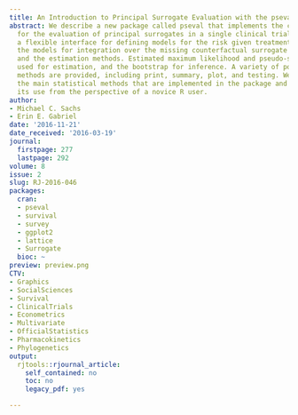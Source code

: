 ```yaml
---
title: An Introduction to Principal Surrogate Evaluation with the pseval Package
abstract: We describe a new package called pseval that implements the core methods
  for the evaluation of principal surrogates in a single clinical trial. It provides
  a flexible interface for defining models for the risk given treatment and the surrogate,
  the models for integration over the missing counterfactual surrogate responses,
  and the estimation methods. Estimated maximum likelihood and pseudo-score can be
  used for estimation, and the bootstrap for inference. A variety of post-estimation
  methods are provided, including print, summary, plot, and testing. We summarize
  the main statistical methods that are implemented in the package and illustrate
  its use from the perspective of a novice R user.
author:
- Michael C. Sachs
- Erin E. Gabriel
date: '2016-11-21'
date_received: '2016-03-19'
journal:
  firstpage: 277
  lastpage: 292
volume: 8
issue: 2
slug: RJ-2016-046
packages:
  cran:
  - pseval
  - survival
  - survey
  - ggplot2
  - lattice
  - Surrogate
  bioc: ~
preview: preview.png
CTV:
- Graphics
- SocialSciences
- Survival
- ClinicalTrials
- Econometrics
- Multivariate
- OfficialStatistics
- Pharmacokinetics
- Phylogenetics
output:
  rjtools::rjournal_article:
    self_contained: no
    toc: no
    legacy_pdf: yes

---
```

